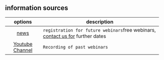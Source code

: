 ## information sources

| options | description                                                                                                                |
|:----------------------:|-------------------------------------------------------------------------------------------------------------------------------------|
|[news](https://www.fiskaltrust.at/news/)| `registration for future webinars`free webinars, [contact us for](mailto:info@fiskaltrust.at) further dates|
|[Youtube Channel](https://www.youtube.com/channel/UCmMlqO4L3AzkEhh6WYA8BJg)| `Recording of past webinars`|


